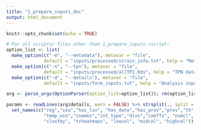 ---
title: "1_prepare_inputs_doc"
output: html_document
---

```{r setup, include=FALSE}
knitr::opts_chunk$set(echo = TRUE)
```

```{r eval=FALSE}

# For all scripts/ files other than 1_prepare_inputs.rscript: 
option_list <- list(
  make_option(c("-m", "--metadata"), metavar = "file", 
              default = "inputs/processed/strain_info.txt", help = "Metadata file"),
  make_option(c("-n", "--tpn"), metavar = "file", 
              default = "inputs/processed/allTP2.Rds", help = "TPN data"), 
  make_option(c("-d", "--details"), metavar = "file", 
              default = "inputs/form_inputs.txt", help = "Analysis inputs (details)"))

arg <- parse_args(OptionParser(option_list=option_list)); rm(option_list)

params <- readLines(arg$details, warn = FALSE) %>% strsplit(., split = ": ") %>%
  set_names(c("reg","cou","has_lin", "has_date","has_prov","prov","th","nsTP2", 
              "temp_win","cnames","int_type","divs","coeffs", "numcl", "mincl",
              "clustby", "trheatmaps", "lowcol", "midcol", "highcol"))
```
